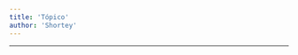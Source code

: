 ```yaml
---
title: 'Tópico'
author: 'Shortey'
---
```


---

<CharacterInfo
    name='Diamondy - Tópico'
    image='/assets/icons/otom/wiki media/chars/topico.png' 
    caption='por que você não vai jogar baseball?'
    icon='/assets/icons/otom/wiki media/icons/Topico.png'
    nickname="Senhor Tópico"
    pronouns='ele/dele'
    species='?'
    voice='Diamondy'
    hobbies='Locutor de rádio, Apresentador de rádio'
/>